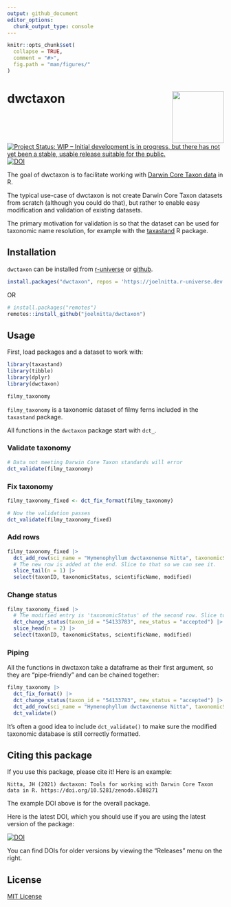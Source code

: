 ```yaml
---
output: github_document
editor_options: 
  chunk_output_type: console
---
```


<!-- README.md is generated from README.Rmd. Please edit that file -->

```r
knitr::opts_chunk$set(
  collapse = TRUE,
  comment = "#>",
  fig.path = "man/figures/"
)
```

# dwctaxon <img src="man/figures/logo.png" align="right" alt="" width="120" />

<!-- badges: start -->
[![Project Status: WIP – Initial development is in progress, but there has not yet been a stable, usable release suitable for the public.](https://www.repostatus.org/badges/latest/wip.svg)](https://www.repostatus.org/#wip)
[![DOI](https://zenodo.org/badge/434126221.svg)](https://zenodo.org/badge/latestdoi/434126221)
<!-- badges: end -->

The goal of dwctaxon is to facilitate working with [Darwin Core Taxon data](https://dwc.tdwg.org/terms/#taxon) in R.

The typical use-case of dwctaxon is not create Darwin Core Taxon datasets from scratch (although you could do that), but rather to enable easy modification and validation of existing datasets.

The primary motivation for validation is so that the dataset can be used for taxonomic name resolution, for example with the [taxastand](https://github.com/joelnitta/taxastand) R package.

## Installation

`dwctaxon` can be installed from [r-universe](https://joelnitta.r-universe.dev) or [github](https://github.com/joelnitta).

``` r
install.packages("dwctaxon", repos = 'https://joelnitta.r-universe.dev')
```

OR

``` r
# install.packages("remotes")
remotes::install_github("joelnitta/dwctaxon")
```


## Usage

First, load packages and a dataset to work with:

```r
library(taxastand)
library(tibble)
library(dplyr)
library(dwctaxon)

filmy_taxonomy
```

`filmy_taxonomy` is a taxonomic dataset of filmy ferns included in the `taxastand` package.

All functions in the `dwctaxon` package start with `dct_`.

### Validate taxonomy

```r
# Data not meeting Darwin Core Taxon standards will error
dct_validate(filmy_taxonomy)
```

### Fix taxonomy

```r
filmy_taxonomy_fixed <- dct_fix_format(filmy_taxonomy)

# Now the validation passes
dct_validate(filmy_taxonomy_fixed)
```

### Add rows

```r
filmy_taxonomy_fixed |>
  dct_add_row(sci_name = "Hymenophyllum dwctaxonense Nitta", taxonomicStatus = "accepted") |>
  # The new row is added at the end. Slice to that so we can see it.
  slice_tail(n = 1) |>
  select(taxonID, taxonomicStatus, scientificName, modified)
```

### Change status

```r
filmy_taxonomy_fixed |>
  # The modified entry is 'taxonomicStatus' of the second row. Slice to that so we can see it.
  dct_change_status(taxon_id = "54133783", new_status = "accepted") |>
  slice_head(n = 2) |>
  select(taxonID, taxonomicStatus, scientificName, modified)
```

### Piping

All the functions in dwctaxon take a dataframe as their first argument, so they are "pipe-friendly" and can be chained together:

```r
filmy_taxonomy |>
  dct_fix_format() |>
  dct_change_status(taxon_id = "54133783", new_status = "accepted") |>
  dct_add_row(sci_name = "Hymenophyllum dwctaxonense Nitta", taxonomicStatus = "accepted") |>
  dct_validate()
```

It's often a good idea to include `dct_validate()` to make sure the modified taxonomic database is still correctly formatted.

## Citing this package

If you use this package, please cite it! Here is an example:

    Nitta, JH (2021) dwctaxon: Tools for working with Darwin Core Taxon data in R. https://doi.org/10.5281/zenodo.6388271

The example DOI above is for the overall package.

Here is the latest DOI, which you should use if you are using the latest
version of the package:

[![DOI](https://zenodo.org/badge/434126221.svg)](https://zenodo.org/badge/latestdoi/434126221)

You can find DOIs for older versions by viewing the "Releases" menu on
the right.

## License

[MIT License](LICENSE.md)
